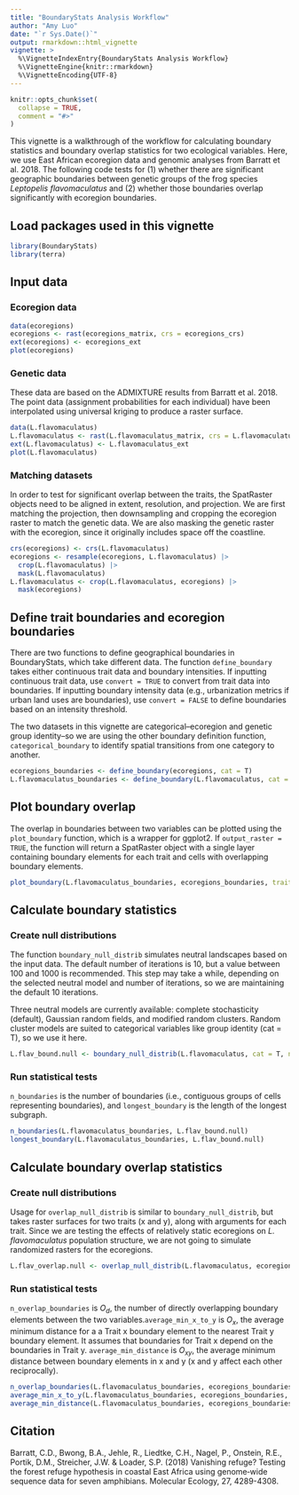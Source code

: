 ```yaml
---
title: "BoundaryStats Analysis Workflow"
author: "Amy Luo"
date: "`r Sys.Date()`"
output: rmarkdown::html_vignette
vignette: >
  %\VignetteIndexEntry{BoundaryStats Analysis Workflow}
  %\VignetteEngine{knitr::rmarkdown}
  %\VignetteEncoding{UTF-8}
---
```


```r
knitr::opts_chunk$set(
  collapse = TRUE,
  comment = "#>"
)
```

This vignette is a walkthrough of the workflow for calculating boundary statistics and boundary overlap statistics for two ecological variables. Here, we use East African ecoregion data and genomic analyses from Barratt et al. 2018. The following code tests for (1) whether there are significant geographic boundaries between genetic groups of the frog species *Leptopelis flavomaculatus* and (2) whether those boundaries overlap significantly with ecoregion boundaries.

## Load packages used in this vignette
```r
library(BoundaryStats)
library(terra)
```

## Input data
### Ecoregion data
``` r
data(ecoregions)
ecoregions <- rast(ecoregions_matrix, crs = ecoregions_crs)
ext(ecoregions) <- ecoregions_ext
plot(ecoregions)
```

### Genetic data

These data are based on the ADMIXTURE results from Barratt et al. 2018. The point data (assignment probabilities for each individual) have been interpolated using universal kriging to produce a raster surface.

```r
data(L.flavomaculatus)
L.flavomaculatus <- rast(L.flavomaculatus_matrix, crs = L.flavomaculatus_crs)
ext(L.flavomaculatus) <- L.flavomaculatus_ext
plot(L.flavomaculatus)
```

### Matching datasets

In order to test for significant overlap between the traits, the SpatRaster objects need to be aligned in extent, resolution, and projection. We are first matching the projection, then downsampling and cropping the ecoregion raster to match the genetic data. We are also masking the genetic raster with the ecoregion, since it originally includes space off the coastline.

```r
crs(ecoregions) <- crs(L.flavomaculatus)
ecoregions <- resample(ecoregions, L.flavomaculatus) |>
  crop(L.flavomaculatus) |>
  mask(L.flavomaculatus)
L.flavomaculatus <- crop(L.flavomaculatus, ecoregions) |>
  mask(ecoregions)
```

## Define trait boundaries and ecoregion boundaries

There are two functions to define geographical boundaries in BoundaryStats, which take different data. The function `define_boundary` takes either continuous trait data and boundary intensities. If inputting continuous trait data, use `convert = TRUE` to convert from trait data into boundaries. If inputting boundary intensity data (e.g., urbanization metrics if urban land uses are boundaries), use `convert = FALSE` to define boundaries based on an intensity threshold.

The two datasets in this vignette are categorical--ecoregion and genetic group identity--so we are using the other boundary definition function, `categorical_boundary` to identify spatial transitions from one category to another.

```r
ecoregions_boundaries <- define_boundary(ecoregions, cat = T)
L.flavomaculatus_boundaries <- define_boundary(L.flavomaculatus, cat = T)
```

## Plot boundary overlap

The overlap in boundaries between two variables can be plotted using the `plot_boundary` function, which is a wrapper for ggplot2. If `output_raster = TRUE`, the function will return a SpatRaster object with a single layer containing boundary elements for each trait and cells with overlapping boundary elements.

```r
plot_boundary(L.flavomaculatus_boundaries, ecoregions_boundaries, trait_names = c('A. delicatus genetic group', 'Ecoregion'), output_raster = F)
```

## Calculate boundary statistics

### Create null distributions

The function `boundary_null_distrib` simulates neutral landscapes based on the input data. The default number of iterations is 10, but a value between 100 and 1000 is recommended. This step may take a while, depending on the selected neutral model and number of iterations, so we are maintaining the default 10 iterations.

Three neutral models are currently available: complete stochasticity (default), Gaussian random fields, and modified random clusters. Random cluster models are suited to categorical variables like group identity (cat = T), so we use it here.

```r
L.flav_bound.null <- boundary_null_distrib(L.flavomaculatus, cat = T, n_iterations = 10, model = 'random_cluster', p = 0.5, progress = F)
```

### Run statistical tests

`n_boundaries` is the number of boundaries (i.e., contiguous groups of cells representing boundaries), and `longest_boundary` is the length of the longest subgraph.

```r
n_boundaries(L.flavomaculatus_boundaries, L.flav_bound.null)
longest_boundary(L.flavomaculatus_boundaries, L.flav_bound.null)
```

## Calculate boundary overlap statistics

### Create null distributions

Usage for `overlap_null_distrib` is similar to `boundary_null_distrib`, but takes raster surfaces for two traits (x and y), along with arguments for each trait. Since we are testing the effects of relatively static ecoregions on *L. flavomaculatus* population structure, we are not going to simulate randomized rasters for the ecoregions.

```r
L.flav_overlap.null <- overlap_null_distrib(L.flavomaculatus, ecoregions, rand_both = F, x_cat = T, n_iterations = 10, x_model = 'random_cluster', px = 0.5, progress = F)
```

### Run statistical tests

`n_overlap_boundaries` is *O<sub>d</sub>*, the number of directly overlapping boundary elements between the two variables.`average_min_x_to_y` is *O<sub>x</sub>*, the average minimum distance for a a Trait x boundary element to the nearest Trait y boundary element. It assumes that boundaries for Trait x depend on the boundaries in Trait y. `average_min_distance` is *O<sub>xy</sub>*, the average minimum distance between boundary elements in x and y (x and y affect each other reciprocally).

```r
n_overlap_boundaries(L.flavomaculatus_boundaries, ecoregions_boundaries, L.flav_overlap.null)
average_min_x_to_y(L.flavomaculatus_boundaries, ecoregions_boundaries, L.flav_overlap.null)
average_min_distance(L.flavomaculatus_boundaries, ecoregions_boundaries, L.flav_overlap.null)
```

## Citation
Barratt, C.D., Bwong, B.A., Jehle, R., Liedtke, C.H., Nagel, P., Onstein, R.E., Portik, D.M., Streicher, J.W. & Loader, S.P. (2018) Vanishing refuge? Testing the forest refuge hypothesis in coastal East Africa using genome‐wide sequence data for seven amphibians. Molecular Ecology, 27, 4289-4308.
